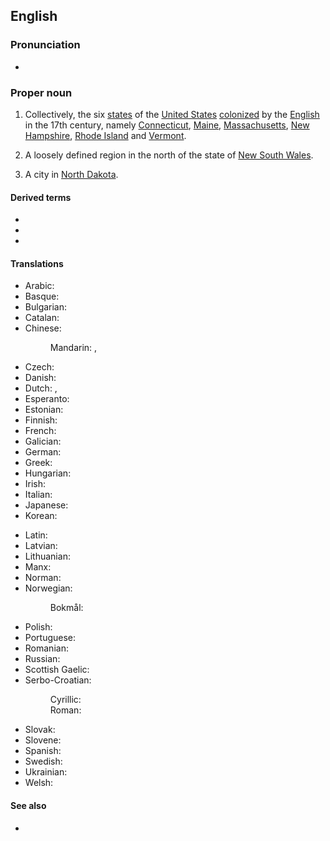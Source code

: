 ==English==

===Pronunciation===
* {{audio|en|en-au-New England.ogg|Audio (AU)}}

===Proper noun===
{{en-proper noun|head=[[new|New]] [[England]]}}

# {{lb|en|US}} Collectively, the six [[state]]s of the [[United States]] [[colonize]]d by the [[English]] in the 17th century, namely [[Connecticut]], [[Maine]], [[Massachusetts]], [[New Hampshire]], [[Rhode Island]] and [[Vermont]].
# {{lb|en|Australia}} A loosely defined region in the north of the state of [[New South Wales]].
# A city in [[North Dakota]].

====Derived terms====
* {{l|en|New Englander}}
* {{l|en|New Englandism}}
* {{l|en|New Englandy}}

====Translations====
{{trans-top|six states of the United States}}
* Arabic: {{t|ar|إِنْقِلْتِرَا الْجَدِيدَة|f}}
* Basque: {{t|eu|Ingalaterra Berria}}
* Bulgarian: {{t|bg|Нова Англия|f}}
* Catalan: {{t|ca|Nova Anglaterra|f}}
* Chinese:
*: Mandarin: {{t+|cmn|新英格蘭}}, {{t+|cmn|新英格兰|tr=xīnyīnggélán}}
* Czech: {{t+|cs|Nová Anglie|f}}
* Danish: {{t|da|New England}}
* Dutch: {{t|nl|New England}}, {{t|nl|Nieuw-Engeland}}
* Esperanto: {{t|eo|Nov-Anglio}}
* Estonian: {{t|et|Uus-Inglismaa}}
* Finnish: {{t+|fi|Uusi-Englanti}}
* French: {{t+|fr|Nouvelle-Angleterre|f}}
* Galician: {{t+|gl|Nova Inglaterra|f}}
* German: {{t+|de|Neuengland}}
* Greek: {{t|el|Νέα Αγγλία|f}}
* Hungarian: {{t|hu|Új-Anglia}}
* Irish: {{t|ga|Sasana Nua|m}}
* Italian: {{t|it|Nuova Inghilterra|f}}
* Japanese: {{t|ja|ニューイングランド|tr=Nyū Ingurando}}
* Korean: {{t|ko|뉴잉글랜드|tr=Nyu Ingǔraentǔ}}
{{trans-mid}}
* Latin: {{t|la|Nova Anglia|f}}
* Latvian: {{t|lv|Jaunanglija|f}}
* Lithuanian: {{t|lt|Naujoji Anglija|f}}
* Manx: {{t|gv|Sostyn Noa}}
* Norman: {{t|nrf|Nouvelle Angliétèrre|f}}
* Norwegian:
*: Bokmål: {{t|nb|New England}}
* Polish: {{t|pl|Nowa Anglia|f}}
* Portuguese: {{t|pt|Nova Inglaterra|f}}
* Romanian: {{t|ro|Noua Anglie|f}}
* Russian: {{t|ru|Но́вая А́нглия|f}}
* Scottish Gaelic: {{t|gd|Sasainn Nuadh}}
* Serbo-Croatian:
*: Cyrillic: {{t|sh|Нова Енглеска|f}}
*: Roman: {{t|sh|Nova Engleska|f}}
* Slovak: {{t|sk|Nové Anglicko|n}}
* Slovene: {{t|sl|Nova Anglija|f}}
* Spanish: {{t|es|Nueva Inglaterra|f}}
* Swedish: {{t+|sv|New England}}
* Ukrainian: {{t|uk|Нова Англія|f}}
* Welsh: {{t|cy|Lloegr Newydd|f}}
{{trans-bottom}}

====See also====
* {{projectlink|wikipedia|New England (disambiguation)|New England}}

{{topics|en|Cities in North Dakota, USA|Australia|Regions of the United States}}